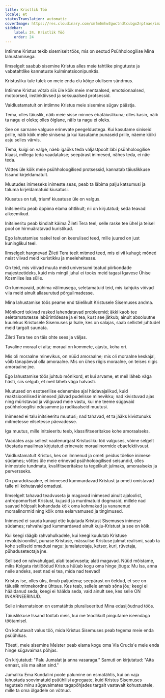 ```yaml
---
title: Kristlik Töö
locale: et
statusTranslation: automatic
coverImage: https://res.cloudinary.com/xmfm6mhw3gwctndtcubgx2rptnae/image/upload/v1741354419/small_cover_la_gran_rebelion_28716e29d2.webp
sidebar:
    label: 24. Kristlik Töö
    order: 24
---
```

Intiimne Kristus tekib sisemiselt töös, mis on seotud Psühholoogilise Mina lahustamisega.

Ilmselgelt saabub sisemine Kristus alles meie tahtlike pingutuste ja vabatahtlike kannatuste kulminatsioonipunktis.

Kristusliku tule tulek on meie enda elu kõige olulisem sündmus.

Intiimne Kristus võtab siis üle kõik meie mentaalsed, emotsionaalsed, motoorsed, instinktiivsed ja seksuaalsed protsessid.

Vaidlustamatult on intiimne Kristus meie sisemine sügav päästja.

Tema, olles täiuslik, näib meie sisse minnes ebatäiuslikuna; olles kasin, näib ta nagu ei oleks; olles õiglane, näib ta nagu ei oleks.

See on sarnane valguse erinevate peegeldustega. Kui kasutame siniseid prille, näib kõik meile sinisena ja kui kasutame punaseid prille, näeme kõiki asju selles värvis.

Tema, kuigi on valge, näeb igaüks teda väljastpoolt läbi psühholoogilise klaasi, millega teda vaadatakse; seepärast inimesed, nähes teda, ei näe teda.

Võttes üle kõik meie psühholoogilised protsessid, kannatab täiuslikkuse Issand kirjeldamatult.

Muutudes inimeseks inimeste seas, peab ta läbima palju katsumusi ja taluma kirjeldamatuid kiusatusi.

Kiusatus on tuli, triumf kiusatuse üle on valgus.

Initsieeritu peab õppima elama ohtlikult; nii on kirjutatud; seda teavad alkeemikud.

Initsieeritu peab kindlalt käima Žileti Tera teel; selle raske tee ühel ja teisel pool on hirmuäratavad kuristikud.

Ego lahustamise raskel teel on keerulised teed, mille juured on just kuninglikul teel.

Ilmselgelt hargnevad Žileti Tera teelt mitmed teed, mis ei vii kuhugi; mõned neist viivad meid kuristikku ja meeleheitesse.

On teid, mis võivad muuta meid universumi teatud piirkondade majesteetideks, kuid mis mingil juhul ei tooks meid tagasi Igavese Ühise Kosmilise Isa sülle.

On lummavaid, pühima välimusega, seletamatuid teid, mis kahjuks võivad viia meid ainult allasurutud põrguilmadesse.

Mina lahustamise töös peame end täielikult Kristusele Sisemuses andma.

Mõnikord tekivad rasked lahendatavad probleemid; äkki kaob tee seletamatutesse labürintidesse ja ei tea, kust see jätkub; ainult absoluutne kuulekus Kristusele Sisemuses ja Isale, kes on salajas, saab sellistel juhtudel meid targalt suunata.

Žileti Tera tee on täis ohte sees ja väljas.

Tavaline moraal ei aita; moraal on kommete, ajastu, koha ori.

Mis oli moraalne minevikus, on nüüd amoraalne; mis oli moraalne keskajal, võib tänapäeval olla amoraalne. Mis on ühes riigis moraalne, on teises riigis amoraalne jne.

Ego lahustamise töös juhtub mõnikord, et kui arvame, et meil läheb väga hästi, siis selgub, et meil läheb väga halvasti.

Muutused on esoteerilise edenemise ajal hädavajalikud, kuid reaktsioonilised inimesed jäävad pudelisse minevikku; nad kivistuvad ajas ning müristavad ja välguvad meie vastu, kui me teeme sügavaid psühholoogilisi edusamme ja radikaalseid muutusi.

Inimesed ei talu initsieeritu muutusi; nad tahavad, et ta jääks kivistunuks mitmetesse eilsetesse päevadesse.

Iga muutus, mille initsieeritu teeb, klassifitseeritakse kohe amoraalseks.

Vaadates asju sellest vaatenurgast Kristusliku töö valguses, võime selgelt tõestada maailmas kirjutatud erinevate moraalinormide ebaefektiivsust.

Vaidlustamatult Kristus, kes on ilmnenud ja ometi peidus tõelise inimese südames; võttes üle meie erinevad psühholoogilised seisundid, olles inimestele tundmatu, kvalifitseeritakse ta tegelikult julmaks, amoraalseks ja perversseks.

On paradoksaalne, et inimesed kummardavad Kristust ja ometi omistavad talle nii kohutavaid omadusi.

Ilmselgelt tahavad teadvuseta ja magavad inimesed ainult ajaloolist, antropomorfset Kristust, kujusid ja murdmatuid dogmasid, millele nad saavad hõlpsalt kohandada kõik oma kohmakad ja vananenud moraalinormid ning kõik oma eelarvamused ja tingimused.

Inimesed ei suuda kunagi ette kujutada Kristust Sisemuses inimese südames; rahvahulgad kummardavad ainult kuju-Kristust ja see on kõik.

Kui keegi räägib rahvahulkadele, kui keegi kuulutab Kristuse revolutsioonilist, punase Kristuse, mässulise Kristuse julmat realismi, saab ta kohe selliseid omadusi nagu: jumalateotaja, ketser, kuri, rüvetaja, pühaduseteotaja jne.

Sellised on rahvahulgad, alati teadvuseta; alati magavad. Nüüd mõistame, miks Kolgata ristilöödud Kristus hüüab kogu oma hinge jõuga: Mu Isa, anna neile andeks, sest nad ei tea, mida nad teevad!

Kristus ise, olles üks, ilmub paljudena; seepärast on öeldud, et see on täiuslik mitmekordne ühtsus. Kes teab, sellele annab sõna jõu; keegi ei hääldanud seda, keegi ei häälda seda, vaid ainult see, kes selle ON INKARNEERINUD.

Selle inkarnatsioon on esmatähtis pluraliseeritud Mina edasijõudnud töös.

Täiuslikkuse Issand töötab meis, kui me teadlikult pingutame iseendaga töötamisel.

On kohutavalt valus töö, mida Kristus Sisemuses peab tegema meie enda psüühikas.

Tõesti, meie sisemine Meister peab elama kogu oma Via Crucis'e meie enda hinge sügavaimas põhjas.

On kirjutatud: "Palu Jumalat ja anna vasaraga." Samuti on kirjutatud: "Aita ennast, siis ma aitan sind."

Jumaliku Ema Kundalini poole palumine on esmatähtis, kui on vaja lahustada soovimatuid psüühilisi agregaate, kuid Kristus Sisemuses tegutseb minu sügavaimates tagapõhjades targalt vastavalt kohustustele, mille ta oma õlgadele on võtnud.


